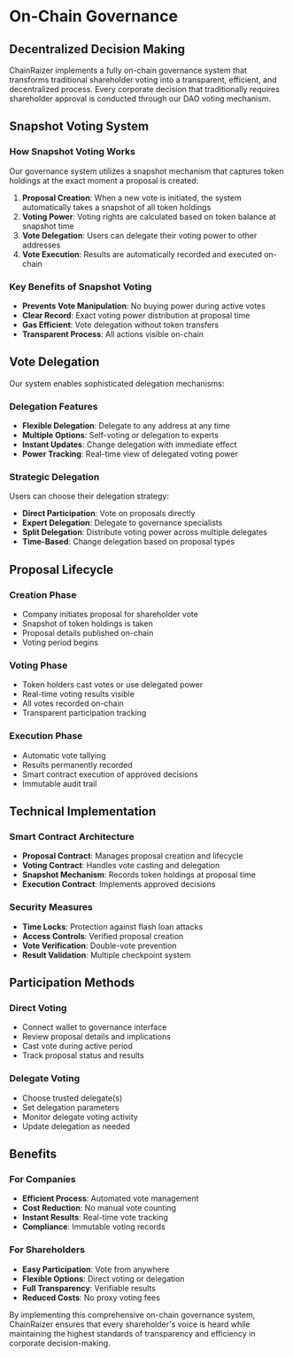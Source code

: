 
# On-Chain Governance

## Decentralized Decision Making

ChainRaizer implements a fully on-chain governance system that transforms traditional shareholder voting into a transparent, efficient, and decentralized process. Every corporate decision that traditionally requires shareholder approval is conducted through our DAO voting mechanism.

<Highlight 
  type="feature"
  title="100% On-Chain Governance"
  description="All shareholder votes are conducted transparently on the blockchain, ensuring verifiable results and immutable record-keeping."
/>

## Snapshot Voting System

### How Snapshot Voting Works

Our governance system utilizes a snapshot mechanism that captures token holdings at the exact moment a proposal is created:

1. **Proposal Creation**: When a new vote is initiated, the system automatically takes a snapshot of all token holdings
2. **Voting Power**: Voting rights are calculated based on token balance at snapshot time
3. **Vote Delegation**: Users can delegate their voting power to other addresses
4. **Vote Execution**: Results are automatically recorded and executed on-chain

### Key Benefits of Snapshot Voting
- **Prevents Vote Manipulation**: No buying power during active votes
- **Clear Record**: Exact voting power distribution at proposal time
- **Gas Efficient**: Vote delegation without token transfers
- **Transparent Process**: All actions visible on-chain

## Vote Delegation

Our system enables sophisticated delegation mechanisms:

### Delegation Features
- **Flexible Delegation**: Delegate to any address at any time
- **Multiple Options**: Self-voting or delegation to experts
- **Instant Updates**: Change delegation with immediate effect
- **Power Tracking**: Real-time view of delegated voting power

### Strategic Delegation
Users can choose their delegation strategy:
- **Direct Participation**: Vote on proposals directly
- **Expert Delegation**: Delegate to governance specialists
- **Split Delegation**: Distribute voting power across multiple delegates
- **Time-Based**: Change delegation based on proposal types

<Highlight 
  type="attention"
  title="Democratic Control"
  description="Every token holder has the power to participate in governance, either directly or through carefully chosen delegates."
/>

## Proposal Lifecycle

### Creation Phase
- Company initiates proposal for shareholder vote
- Snapshot of token holdings is taken
- Proposal details published on-chain
- Voting period begins

### Voting Phase
- Token holders cast votes or use delegated power
- Real-time voting results visible
- All votes recorded on-chain
- Transparent participation tracking

### Execution Phase
- Automatic vote tallying
- Results permanently recorded
- Smart contract execution of approved decisions
- Immutable audit trail

## Technical Implementation

### Smart Contract Architecture
- **Proposal Contract**: Manages proposal creation and lifecycle
- **Voting Contract**: Handles vote casting and delegation
- **Snapshot Mechanism**: Records token holdings at proposal time
- **Execution Contract**: Implements approved decisions

### Security Measures
- **Time Locks**: Protection against flash loan attacks
- **Access Controls**: Verified proposal creation
- **Vote Verification**: Double-vote prevention
- **Result Validation**: Multiple checkpoint system

<Highlight 
  type="success"
  title="Governance Innovation"
  description="Our DAO system brings corporate governance into the blockchain era, ensuring transparency, efficiency, and true decentralization."
/>

## Participation Methods

### Direct Voting
- Connect wallet to governance interface
- Review proposal details and implications
- Cast vote during active period
- Track proposal status and results

### Delegate Voting
- Choose trusted delegate(s)
- Set delegation parameters
- Monitor delegate voting activity
- Update delegation as needed

## Benefits

### For Companies
- **Efficient Process**: Automated vote management
- **Cost Reduction**: No manual vote counting
- **Instant Results**: Real-time vote tracking
- **Compliance**: Immutable voting records

### For Shareholders
- **Easy Participation**: Vote from anywhere
- **Flexible Options**: Direct voting or delegation
- **Full Transparency**: Verifiable results
- **Reduced Costs**: No proxy voting fees

By implementing this comprehensive on-chain governance system, ChainRaizer ensures that every shareholder's voice is heard while maintaining the highest standards of transparency and efficiency in corporate decision-making.
